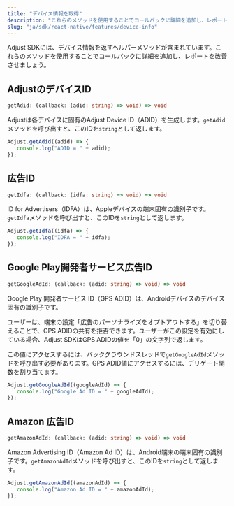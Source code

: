 ```yaml
---
title: "デバイス情報を取得"
description: "これらのメソッドを使用することでコールバックに詳細を追加し、レポートを改善させましょう。"
slug: "ja/sdk/react-native/features/device-info"
---
```


Adjust SDKには、デバイス情報を返すヘルパーメソッドが含まれています。これらのメソッドを使用することでコールバックに詳細を追加し、レポートを改善させましょう。

## AdjustのデバイスID

```ts
getAdid: (callback: (adid: string) => void) => void
```

Adjustは各デバイスに固有のAdjust Device ID（ADID）を生成します。`getAdid`メソッドを呼び出すと、このIDを`string`として返します。

```jsx
Adjust.getAdid((adid) => {
   console.log("ADID = " + adid);
});
```

## 広告ID

```ts
getIdfa: (callback: (idfa: string) => void) => void
```

ID for Advertisers（IDFA）は、Appleデバイスの端末固有の識別子です。`getIdfa`メソッドを呼び出すと、このIDを`string`として返します。

```jsx
Adjust.getIdfa((idfa) => {
   console.log("IDFA = " + idfa);
});
```

## Google Play開発者サービス広告ID

```ts
getGoogleAdId: (callback: (adid: string) => void) => void
```

Google Play 開発者サービス ID（GPS ADID）は、Androidデバイスのデバイス固有の識別子です。

ユーザーは、端末の設定「広告のパーソナライズをオプトアウトする」を切り替えることで、GPS ADIDの共有を拒否できます。ユーザーがこの設定を有効にしている場合、Adjust SDKはGPS ADIDの値を「0」の文字列で返します。

この値にアクセスするには、バックグラウンドスレッドで`getGoogleAdId`メソッドを呼び出す必要があります。GPS ADID値にアクセスするには、デリゲート関数を割り当てます。

```jsx
Adjust.getGoogleAdId((googleAdId) => {
   console.log("Google Ad ID = " + googleAdId);
});
```

## Amazon 広告ID

```ts
getAmazonAdId: (callback: (adid: string) => void) => void
```

Amazon Advertising ID（Amazon Ad ID）は、Android端末の端末固有の識別子です。`getAmazonAdId`メソッドを呼び出すと、このIDを`string`として返します。

```jsx
Adjust.getAmazonAdId((amazonAdId) => {
   console.log("Amazon Ad ID = " + amazonAdId);
});
```
